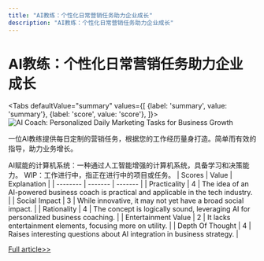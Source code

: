```yaml
---
title: "AI教练：个性化日常营销任务助力企业成长"
description: "AI教练：个性化日常营销任务助力企业成长"
---
```



# AI教练：个性化日常营销任务助力企业成长


<Tabs
	defaultValue="summary"
	values={[
	{label: 'summary', value: 'summary'},
	{label: 'score', value: 'score'},
]}>
<TabItem value="summary">
<img
  src="https://image.informedainews.com/2024/06/08/To-8Ks-1717825169-0.jpg"
  alt="AI Coach: Personalized Daily Marketing Tasks for Business Growth"
/>



一位AI教练提供每日定制的营销任务，根据您的工作经历量身打造。简单而有效的指导，助力业务增长。

AI赋能的计算机系统：一种通过人工智能增强的计算机系统，具备学习和决策能力。
WIP：工作进行中，指正在进行中的项目或任务。
</TabItem>
<TabItem value="score">
	| Scores     | Value   | Explanation |
	| -------- | ------- | ------- |
	| Practicality  | 4    | The idea of an AI-powered business coach is practical and applicable in the tech industry.    |
	| Social Impact | 3     | While innovative, it may not yet have a broad social impact.    |
	| Rationality    | 4    | The concept is logically sound, leveraging AI for personalized business coaching.    |
	| Entertainment Value    | 2    | It lacks entertainment elements, focusing more on utility.    |
	| Depth Of Thought    | 4    | Raises interesting questions about AI integration in business strategy.    |
</TabItem>
</Tabs>

[Full article>>](https://x.com/marckohlbrugge/status/1799068391741042758)
